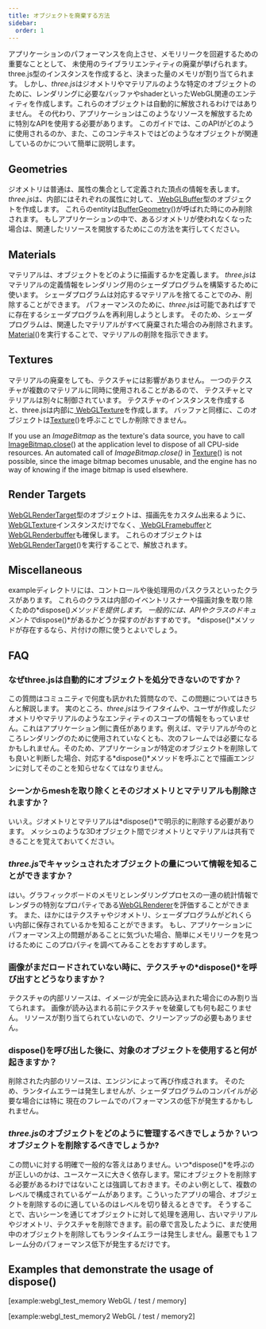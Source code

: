 ```yaml
---
title: オブジェクトを廃棄する方法
sidebar:
  order: 1
---
```


アプリケーションのパフォーマンスを向上させ、メモリリークを回避するための重要なこととして、
未使用のライブラリエンティティの廃棄が挙げられます。
three.js型のインスタンスを作成すると、決まった量のメモリが割り当てられます。
しかし、*three.js*はジオメトリやマテリアルのような特定のオブジェクトのために、レンダリングに必要なバッファやshaderといったWebGL関連のエンティティを作成します。これらのオブジェクトは自動的に解放されるわけではありません。
その代わり、アプリケーションはこのようなリソースを解放するために特別なAPIを使用する必要があります。
このガイドでは、このAPIがどのように使用されるのか、また、このコンテキストではどのようなオブジェクトが関連しているのかについて簡単に説明します。

## Geometries

ジオメトリは普通は、属性の集合として定義された頂点の情報を表します。
*three.js*は、内部にはそれぞれの属性に対して、[ WebGLBuffer](https://developer.mozilla.org/en-US/docs/Web/API/WebGLBuffer)型のオブジェクトを作成します。
これらのentityは[BufferGeometry](api/core/BufferGeometry#dispose)()が呼ばれた時にのみ削除されます。
もしアプリケーションの中で、あるジオメトリが使われなくなった場合は、関連したリソースを開放するためにこの方法を実行してください。

## Materials

マテリアルは、オブジェクトをどのように描画するかを定義します。
*three.js*はマテリアルの定義情報をレンダリング用のシェーダプログラムを構築するために使います。
シェーダプログラムは対応するマテリアルを捨てることでのみ、削除することができます。
パフォーマンスのために、*three.js*は可能であればすでに存在するシェーダプログラムを再利用しようとします。
そのため、シェーダプログラムは、関連したマテリアルがすべて廃棄された場合のみ削除されます。
[Material](api/materials/Material#dispose)()を実行することで、マテリアルの削除を指示できます。

## Textures

マテリアルの廃棄をしても、テクスチャには影響がありません。
一つのテクスチャが複数のマテリアルに同時に使用されることがあるので、
テクスチャとマテリアルは別々に制御されています。
テクスチャのインスタンスを作成すると、three.jsは内部に[ WebGLTexture](https://developer.mozilla.org/en-US/docs/Web/API/WebGLTexture)を作成します。
バッファと同様に、このオブジェクトは[Texture](api/textures/Texture#dispose)()を呼ぶことでしか削除できません。

If you use an _ImageBitmap_ as the texture's data source, you have to call [ ImageBitmap.close](https://developer.mozilla.org/en-US/docs/Web/API/ImageBitmap/close)() at the application level to dispose of all CPU-side resources.
An automated call of _ImageBitmap.close()_ in [Texture](api/textures/Texture#dispose)() is not possible, since the image bitmap becomes unusable, and the engine has no way of knowing if the image bitmap is used elsewhere.

## Render Targets

[WebGLRenderTarget](api/renderers/WebGLRenderTarget)型のオブジェクトは、描画先をカスタム出来るように、
[ WebGLTexture](https://developer.mozilla.org/en-US/docs/Web/API/WebGLTexture)インスタンスだけでなく、[ WebGLFramebuffer](https://developer.mozilla.org/en-US/docs/Web/API/WebGLFramebuffer)と
[ WebGLRenderbuffer](https://developer.mozilla.org/en-US/docs/Web/API/WebGLRenderbuffer)も確保します。
これらのオブジェクトは[WebGLRenderTarget](api/renderers/WebGLRenderTarget#dispose)()を実行することで、解放されます。

## Miscellaneous

exampleディレクトリには、コントロールや後処理用のパスクラスといったクラスがあります。
これらのクラスは内部のイベントリスナーや描画対象を取り除くための*dispose()*メソッドを提供します。
一般的には、APIやクラスのドキュメントで*dispose()*があるかどうか探すのがおすすめです。
*dispose()*メソッドが存在するなら、片付けの際に使うとよいでしょう。

## FAQ

### なぜthree.jsは自動的にオブジェクトを処分できないのですか？

この質問はコミュニティで何度も訊かれた質問なので、この問題についてはきちんと解説します。
実のところ、*three.js*はライフタイムや、ユーザが作成したジオメトリやマテリアルのようなエンティティのスコープの情報をもっていません。これはアプリケーション側に責任があります。例えば、マテリアルが今のところレンダリングのために使用されていなくとも、次のフレームでは必要になるかもしれません。そのため、アプリケーションが特定のオブジェクトを削除しても良いと判断した場合、対応する*dispose()*メソッドを呼ぶことで描画エンジンに対してそのことを知らせなくてはなりません。

### シーンからmeshを取り除くとそのジオメトリとマテリアルも削除されますか？

いいえ。ジオメトリとマテリアルは*dispose()*で明示的に削除する必要があります。
メッシュのような3Dオブジェクト間でジオメトリとマテリアルは共有できることを覚えておいてください。

### *three.js*でキャッシュされたオブジェクトの量について情報を知ることができますか？

はい。グラフィックボードのメモリとレンダリングプロセスの一連の統計情報で
レンダラの特別なプロパティである[WebGLRenderer](api/renderers/WebGLRenderer#info)を評価することができます。
また、ほかにはテクスチャやジオメトリ、シェーダプログラムがどれくらい内部に保存されているかを知ることができます。
もし、アプリケーションにパフォーマンス上の問題があることに気づいた場合、簡単にメモリリークを見つけるために
このプロパティを調べてみることをおすすめします。

### 画像がまだロードされていない時に、テクスチャの*dispose()*を呼び出すとどうなりますか？

テクスチャの内部リソースは、イメージが完全に読み込まれた場合にのみ割り当てられます。
画像が読み込まれる前にテクスチャを破棄しても何も起こりません。
リソースが割り当てられていないので、クリーンアップの必要もありません。

### dispose()を呼び出した後に、対象のオブジェクトを使用すると何が起きますか？

削除された内部のリソースは、エンジンによって再び作成されます。
そのため、ランタイムエラーは発生しませんが、シェーダプログラムのコンパイルが必要な場合には特に
現在のフレームでのパフォーマンスの低下が発生するかもしれません。

### *three.js*のオブジェクトをどのように管理するべきでしょうか？いつオブジェクトを削除するべきでしょうか?

この問いに対する明確で一般的な答えはありません。いつ*dispose()*を呼ぶのが正しいのかは、ユースケースに大きく依存します。常にオブジェクトを削除する必要があるわけではないことは強調しておきます。そのよい例として、複数のレベルで構成されているゲームがあります。こういったアプリの場合、オブジェクトを削除するのに適しているのはレベルを切り替えるときです。
そうすることで、古いシーンを通じてオブジェクトに対して処理を適用し、古いマテリアルやジオメトリ、テクスチャを削除できます。前の章で言及したように、まだ使用中のオブジェクトを削除してもランタイムエラーは発生しません。最悪でも１フレーム分のパフォーマンス低下が発生するだけです。

## Examples that demonstrate the usage of dispose()

[example:webgl_test_memory WebGL / test / memory]

[example:webgl_test_memory2 WebGL / test / memory2]
